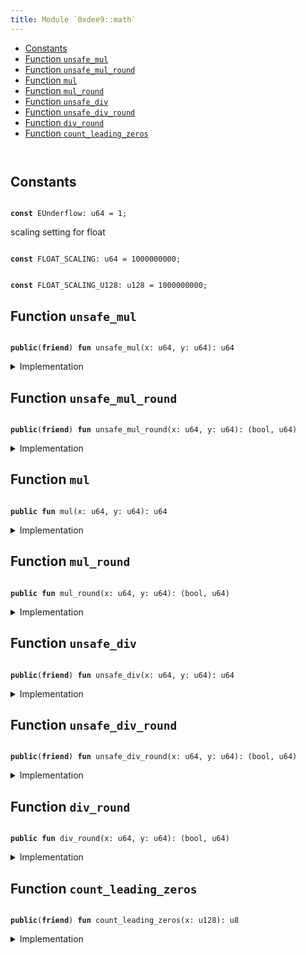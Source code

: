 ```yaml
---
title: Module `0xdee9::math`
---
```




-  [Constants](#@Constants_0)
-  [Function `unsafe_mul`](#0xdee9_math_unsafe_mul)
-  [Function `unsafe_mul_round`](#0xdee9_math_unsafe_mul_round)
-  [Function `mul`](#0xdee9_math_mul)
-  [Function `mul_round`](#0xdee9_math_mul_round)
-  [Function `unsafe_div`](#0xdee9_math_unsafe_div)
-  [Function `unsafe_div_round`](#0xdee9_math_unsafe_div_round)
-  [Function `div_round`](#0xdee9_math_div_round)
-  [Function `count_leading_zeros`](#0xdee9_math_count_leading_zeros)


<pre><code>
</code></pre>



<Link id="@Constants_0"></Link>

## Constants


<Link id="0xdee9_math_EUnderflow"></Link>



<pre><code>
<b>const</b> <Link href="math.md#0xdee9_math_EUnderflow">EUnderflow</Link>: u64 = 1;
</code></pre>



<Link id="0xdee9_math_FLOAT_SCALING"></Link>

scaling setting for float


<pre><code>
<b>const</b> <Link href="math.md#0xdee9_math_FLOAT_SCALING">FLOAT_SCALING</Link>: u64 = 1000000000;
</code></pre>



<Link id="0xdee9_math_FLOAT_SCALING_U128"></Link>



<pre><code>
<b>const</b> <Link href="math.md#0xdee9_math_FLOAT_SCALING_U128">FLOAT_SCALING_U128</Link>: u128 = 1000000000;
</code></pre>



<Link id="0xdee9_math_unsafe_mul"></Link>

## Function `unsafe_mul`



<pre><code>
<b>public</b>(<b>friend</b>) <b>fun</b> <Link href="math.md#0xdee9_math_unsafe_mul">unsafe_mul</Link>(x: u64, y: u64): u64
</code></pre>



<details>
<summary>Implementation</summary>


<pre><code>
<b>public</b>(package) <b>fun</b> <Link href="math.md#0xdee9_math_unsafe_mul">unsafe_mul</Link>(x: u64, y: u64): u64 \{
    <b>let</b> (_, result) = <Link href="math.md#0xdee9_math_unsafe_mul_round">unsafe_mul_round</Link>(x, y);
    result
}
</code></pre>



</details>

<Link id="0xdee9_math_unsafe_mul_round"></Link>

## Function `unsafe_mul_round`



<pre><code>
<b>public</b>(<b>friend</b>) <b>fun</b> <Link href="math.md#0xdee9_math_unsafe_mul_round">unsafe_mul_round</Link>(x: u64, y: u64): (bool, u64)
</code></pre>



<details>
<summary>Implementation</summary>


<pre><code>
<b>public</b>(package) <b>fun</b> <Link href="math.md#0xdee9_math_unsafe_mul_round">unsafe_mul_round</Link>(x: u64, y: u64): (bool, u64) \{
    <b>let</b> x = x <b>as</b> u128;
    <b>let</b> y = y <b>as</b> u128;
    <b>let</b> <b>mut</b> is_round_down = <b>true</b>;
    <b>if</b> ((x * y) % <Link href="math.md#0xdee9_math_FLOAT_SCALING_U128">FLOAT_SCALING_U128</Link> == 0) is_round_down = <b>false</b>;
    (is_round_down, (x * y / <Link href="math.md#0xdee9_math_FLOAT_SCALING_U128">FLOAT_SCALING_U128</Link>) <b>as</b> u64)
}
</code></pre>



</details>

<Link id="0xdee9_math_mul"></Link>

## Function `mul`



<pre><code>
<b>public</b> <b>fun</b> <Link href="math.md#0xdee9_math_mul">mul</Link>(x: u64, y: u64): u64
</code></pre>



<details>
<summary>Implementation</summary>


<pre><code>
<b>public</b> <b>fun</b> <Link href="math.md#0xdee9_math_mul">mul</Link>(x: u64, y: u64): u64 \{
    <b>let</b> (_, result) = <Link href="math.md#0xdee9_math_unsafe_mul_round">unsafe_mul_round</Link>(x, y);
    <b>assert</b>!(result &gt; 0, <Link href="math.md#0xdee9_math_EUnderflow">EUnderflow</Link>);
    result
}
</code></pre>



</details>

<Link id="0xdee9_math_mul_round"></Link>

## Function `mul_round`



<pre><code>
<b>public</b> <b>fun</b> <Link href="math.md#0xdee9_math_mul_round">mul_round</Link>(x: u64, y: u64): (bool, u64)
</code></pre>



<details>
<summary>Implementation</summary>


<pre><code>
<b>public</b> <b>fun</b> <Link href="math.md#0xdee9_math_mul_round">mul_round</Link>(x: u64, y: u64): (bool, u64) \{
    <b>let</b> (is_round_down, result) = <Link href="math.md#0xdee9_math_unsafe_mul_round">unsafe_mul_round</Link>(x, y);
    <b>assert</b>!(result &gt; 0, <Link href="math.md#0xdee9_math_EUnderflow">EUnderflow</Link>);
    (is_round_down, result)
}
</code></pre>



</details>

<Link id="0xdee9_math_unsafe_div"></Link>

## Function `unsafe_div`



<pre><code>
<b>public</b>(<b>friend</b>) <b>fun</b> <Link href="math.md#0xdee9_math_unsafe_div">unsafe_div</Link>(x: u64, y: u64): u64
</code></pre>



<details>
<summary>Implementation</summary>


<pre><code>
<b>public</b>(package) <b>fun</b> <Link href="math.md#0xdee9_math_unsafe_div">unsafe_div</Link>(x: u64, y: u64): u64 \{
    <b>let</b> (_, result) = <Link href="math.md#0xdee9_math_unsafe_div_round">unsafe_div_round</Link>(x, y);
    result
}
</code></pre>



</details>

<Link id="0xdee9_math_unsafe_div_round"></Link>

## Function `unsafe_div_round`



<pre><code>
<b>public</b>(<b>friend</b>) <b>fun</b> <Link href="math.md#0xdee9_math_unsafe_div_round">unsafe_div_round</Link>(x: u64, y: u64): (bool, u64)
</code></pre>



<details>
<summary>Implementation</summary>


<pre><code>
<b>public</b>(package) <b>fun</b> <Link href="math.md#0xdee9_math_unsafe_div_round">unsafe_div_round</Link>(x: u64, y: u64): (bool, u64) \{
    <b>let</b> x = x <b>as</b> u128;
    <b>let</b> y = y <b>as</b> u128;
    <b>let</b> <b>mut</b> is_round_down = <b>true</b>;
    <b>if</b> ((x * (<Link href="math.md#0xdee9_math_FLOAT_SCALING">FLOAT_SCALING</Link> <b>as</b> u128) % y) == 0) is_round_down = <b>false</b>;
    (is_round_down, (x * (<Link href="math.md#0xdee9_math_FLOAT_SCALING">FLOAT_SCALING</Link> <b>as</b> u128) / y) <b>as</b> u64)
}
</code></pre>



</details>

<Link id="0xdee9_math_div_round"></Link>

## Function `div_round`



<pre><code>
<b>public</b> <b>fun</b> <Link href="math.md#0xdee9_math_div_round">div_round</Link>(x: u64, y: u64): (bool, u64)
</code></pre>



<details>
<summary>Implementation</summary>


<pre><code>
<b>public</b> <b>fun</b> <Link href="math.md#0xdee9_math_div_round">div_round</Link>(x: u64, y: u64): (bool, u64) \{
    <b>let</b> (is_round_down, result) = <Link href="math.md#0xdee9_math_unsafe_div_round">unsafe_div_round</Link>(x, y);
    <b>assert</b>!(result &gt; 0, <Link href="math.md#0xdee9_math_EUnderflow">EUnderflow</Link>);
    (is_round_down, result)
}
</code></pre>



</details>

<Link id="0xdee9_math_count_leading_zeros"></Link>

## Function `count_leading_zeros`



<pre><code>
<b>public</b>(<b>friend</b>) <b>fun</b> <Link href="math.md#0xdee9_math_count_leading_zeros">count_leading_zeros</Link>(x: u128): u8
</code></pre>



<details>
<summary>Implementation</summary>


<pre><code>
<b>public</b>(package) <b>fun</b> <Link href="math.md#0xdee9_math_count_leading_zeros">count_leading_zeros</Link>(<b>mut</b> x: u128): u8 \{
    <b>if</b> (x == 0) \{
        128
    } <b>else</b> \{
        <b>let</b> <b>mut</b> n: u8 = 0;
        <b>if</b> (x & 0xFFFFFFFFFFFFFFFF0000000000000000 == 0) \{
            // x's higher 64 is all zero, shift the lower part over
            x = x &lt;&lt; 64;
            n = n + 64;
        };
        <b>if</b> (x & 0xFFFFFFFF000000000000000000000000 == 0) \{
            // x's higher 32 is all zero, shift the lower part over
            x = x &lt;&lt; 32;
            n = n + 32;
        };
        <b>if</b> (x & 0xFFFF0000000000000000000000000000 == 0) \{
            // x's higher 16 is all zero, shift the lower part over
            x = x &lt;&lt; 16;
            n = n + 16;
        };
        <b>if</b> (x & 0xFF000000000000000000000000000000 == 0) \{
            // x's higher 8 is all zero, shift the lower part over
            x = x &lt;&lt; 8;
            n = n + 8;
        };
        <b>if</b> (x & 0xF0000000000000000000000000000000 == 0) \{
            // x's higher 4 is all zero, shift the lower part over
            x = x &lt;&lt; 4;
            n = n + 4;
        };
        <b>if</b> (x & 0xC0000000000000000000000000000000 == 0) \{
            // x's higher 2 is all zero, shift the lower part over
            x = x &lt;&lt; 2;
            n = n + 2;
        };
        <b>if</b> (x & 0x80000000000000000000000000000000 == 0) \{
            n = n + 1;
        };

        n
    }
}
</code></pre>



</details>
